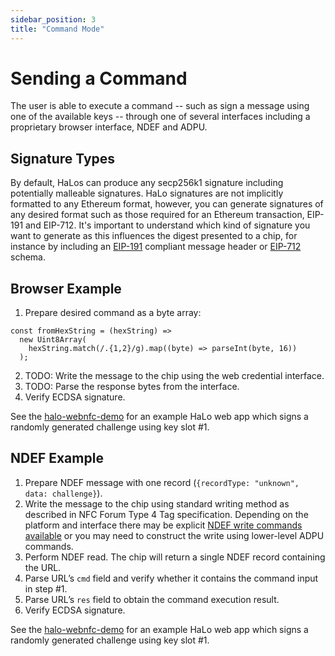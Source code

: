 ```yaml
---
sidebar_position: 3
title: "Command Mode"
---
```


# Sending a Command

The user is able to execute a command -- such as sign a message using one of the available keys -- through one of several interfaces including a proprietary browser interface, NDEF and ADPU. 

## Signature Types

By default, HaLos can produce any secp256k1 signature including potentially malleable signatures. HaLo signatures are not implicitly formatted to any Ethereum format, however, you can generate signatures of any desired format such as those required for an Ethereum transaction, EIP-191 and EIP-712. It's important to understand which kind of signature you want to generate as this influences the digest presented to a chip, for instance by including an [EIP-191](https://eips.ethereum.org/EIPS/eip-191) compliant message header or [EIP-712](https://eips.ethereum.org/EIPS/eip-712) schema.

## Browser Example

1. Prepare desired command as a byte array:

```
const fromHexString = (hexString) =>
  new Uint8Array(
    hexString.match(/.{1,2}/g).map((byte) => parseInt(byte, 16))
  );
```

2. TODO: Write the message to the chip using the web credential interface.
3. TODO: Parse the response bytes from the interface.
4. Verify ECDSA signature.

See the [halo-webnfc-demo](../NDEF/demo) for an example HaLo web app which signs a randomly generated challenge using key slot #1.

## NDEF Example

1. Prepare NDEF message with one record (`{recordType: "unknown", data: challenge}`).
2. Write the message to the chip using standard writing method as described in NFC Forum Type 4 Tag specification. Depending on the platform and interface there may be explicit [NDEF write commands available](https://developer.mozilla.org/en-US/docs/Web/API/NDEFReader/write) or you may need to construct the write using lower-level ADPU commands.
3. Perform NDEF read. The chip will return a single NDEF record containing the URL.
4. Parse URL’s `cmd` field and verify whether it contains the command input in step #1.
5. Parse URL’s `res` field to obtain the command execution result.
6. Verify ECDSA signature.

See the [halo-webnfc-demo](../NDEF/demo) for an example HaLo web app which signs a randomly generated challenge using key slot #1.